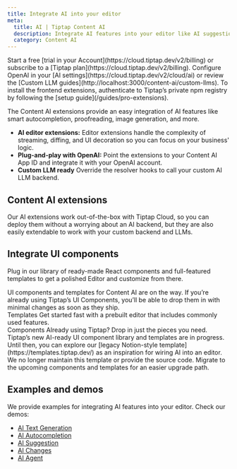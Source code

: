 ```yaml
---
title: Integrate AI into your editor
meta:
  title: AI | Tiptap Content AI
  description: Integrate AI features into your editor like AI suggestions, autocompletion, stream responses… more in our docs.
  category: Content AI
---
```



<Requirements>
    <RequirementItem label="1. Activate trial or subscribe">
        Start a free [trial in your Account](https://cloud.tiptap.dev/v2/billing) or subscribe to a [Tiptap plan](https://cloud.tiptap.dev/v2/billing).
    </RequirementItem>
    <RequirementItem label="2. Integrate an AI provider">
        Configure OpenAI in your [AI settings](https://cloud.tiptap.dev/v2/cloud/ai) or review the [Custom LLM guides](http://localhost:3000/content-ai/custom-llms).
    </RequirementItem>
    <RequirementItem label="3. Install from private registry">
        To install the frontend extensions, authenticate to Tiptap’s private npm registry by following the [setup guide](/guides/pro-extensions).
    </RequirementItem>
</Requirements>

The Content AI extensions provide an easy integration of AI features like smart autocompletion, proofreading, image generation, and more.

- **AI editor extensions:** Editor extensions handle the complexity of streaming, diffing, and UI decoration so you can focus on your business' logic.
- **Plug-and-play with OpenAI:** Point the extensions to your Content AI App ID and integrate it with your OpenAI account.
- **Custom LLM ready** Override the resolver hooks to call your custom AI LLM backend.

## Content AI extensions

Our AI extensions work out-of-the-box with Tiptap Cloud, so you can deploy them without a worrying about an AI backend, but they are also easily extendable to work with your custom backend and LLMs.

<div className="grid sm:grid-cols-2 gap-5">
  <ProductCard
    title="AI Generation"
    description="In-line content generation and manipulation with your custom LLM or OpenAI."
    tags={['Cloud', 'On premises']}
    documentationUrl="/content-ai/capabilities/generation/overview"
    icon={contentAIIcon.src}
  />
  <ProductCard
    title="AI Suggestion"
    description="Show proofreading suggestions in your editor."
    tags={['Beta', 'Cloud', 'On premises']}
    documentationUrl="/content-ai/capabilities/suggestion/overview"
    icon={contentAIIcon.src}
  />
  <ProductCard
    title="AI Changes"
    description="Review AI-generated content."
    tags={['Beta']}
    documentationUrl="/content-ai/capabilities/changes/overview"
    icon={contentAIIcon.src}
  />
</div>

## Integrate UI components
Plug in our library of ready-made React components and full-featured templates to get a polished Editor and customize from there.

<Callout title="Content AI components coming soon" variant="hint">
    UI components and templates for Content AI are on the way. If you’re already using Tiptap’s UI Components, you’ll be able to drop them in with minimal changes as soon as they ship.
</Callout>

<div>
    <CardGrid.Wrapper>
        <CardGrid.Item asChild>
            <Link href="/ui-components/templates/simple-editor">
                <CardGrid.ItemImage asNextImage src={cardCoverSimpleEditorTemplate.src} width={cardCoverSimpleEditorTemplate.width} height={cardCoverSimpleEditorTemplate.height} alt="Image" />
                <div>
                    <CardGrid.ItemTitle>Templates</CardGrid.ItemTitle>
                    <CardGrid.ItemParagraph>Get started fast with a prebuilt editor that includes commonly used features.</CardGrid.ItemParagraph>
                </div>
                <CardGrid.ItemFooter>
                </CardGrid.ItemFooter>
            </Link>
        </CardGrid.Item>
        <CardGrid.Item asChild>
            <Link href="/ui-components/components/overview">
                <CardGrid.ItemImage asNextImage src={cardCoverUIComponents.src} width={cardCoverUIComponents.width} height={cardCoverUIComponents.height} alt="Image" />
                <div>
                    <CardGrid.ItemTitle>Components</CardGrid.ItemTitle>
                    <CardGrid.ItemParagraph>Already using Tiptap? Drop in just the pieces you need.</CardGrid.ItemParagraph>
                </div>
                <CardGrid.ItemFooter>
                </CardGrid.ItemFooter>
            </Link>
        </CardGrid.Item>
    </CardGrid.Wrapper>
</div>
Tiptap’s new AI-ready UI component library and templates are in progress. Until then, you can explore our [legacy Notion-style template](https://templates.tiptap.dev/) as an inspiration for wiring AI into an editor. We no longer maintain this template or provide the source code. Migrate to the upcoming components and templates for an easier upgrade path.

## Examples and demos

We provide examples for integrating AI features into your editor. Check our demos:

- [AI Text Generation](/content-ai/capabilities/generation/overview)
- [AI Autocompletion](/content-ai/capabilities/generation/text-generation/autocompletion)
- [AI Suggestion](/content-ai/capabilities/suggestion/overview)
- [AI Changes](/content-ai/capabilities/changes/overview)
- [AI Agent](/examples/experiments/ai-agent)
